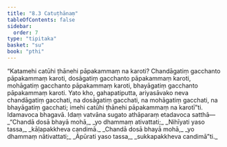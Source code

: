 ```yaml
---
title: "8.3 Catuṭhānaṃ"
tableOfContents: false
sidebar:
  order: 7
type: "tipitaka"
basket: "su"
book: "pthi"
---
```



<DynamicBreadcrumb />

<Division number="246" book="pthi">

<Paragraph number="582" book="pthi">
“Katamehi catūhi ṭhānehi pāpakammaṃ na karoti? Chandāgatiṃ gacchanto pāpakammaṃ karoti, dosāgatiṃ gacchanto pāpakammaṃ karoti, mohāgatiṃ gacchanto pāpakammaṃ karoti, bhayāgatiṃ gacchanto pāpakammaṃ karoti. Yato kho, gahapatiputta, ariyasāvako neva chandāgatiṃ gacchati, na dosāgatiṃ gacchati, na mohāgatiṃ gacchati, na bhayāgatiṃ gacchati; imehi catūhi ṭhānehi pāpakammaṃ na karotī”ti. Idamavoca bhagavā. Idaṃ vatvāna sugato athāparaṃ etadavoca satthā—
</Paragraph>

<Paragraph number="583" type="verses" book="pthi">
_“Chandā dosā bhayā mohā,_  
_yo dhammaṃ ativattati;_  
_Nihīyati yaso tassa,_  
_kāḷapakkheva candimā._  

</Paragraph>

<Paragraph number="584" type="verses" book="pthi">
_Chandā dosā bhayā mohā,_  
_yo dhammaṃ nātivattati;_  
_Āpūrati yaso tassa,_  
_sukkapakkheva candimā”ti._
</Paragraph>
</Division>